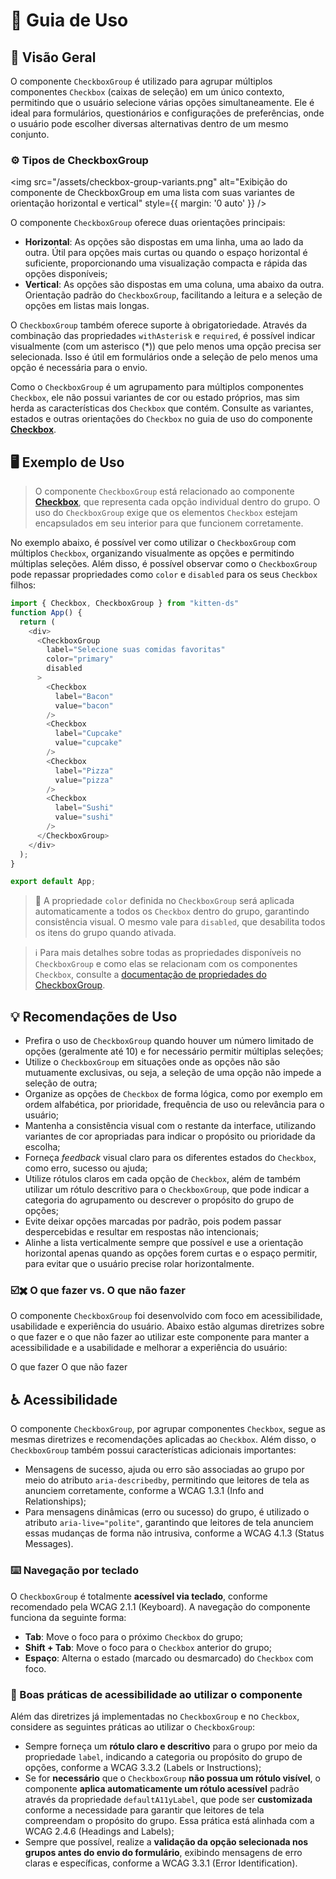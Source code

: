 
<Meta title="Componentes/CheckboxGroup/Guia de Uso" />

# 🧭  Guia de Uso

## 📘 Visão Geral

O componente `CheckboxGroup` é utilizado para agrupar múltiplos componentes `Checkbox` (caixas de seleção) em um único contexto, permitindo que o usuário selecione várias opções simultaneamente. Ele é ideal para formulários, questionários e configurações de preferências, onde o usuário pode escolher diversas alternativas dentro de um mesmo conjunto.

### ⚙️ Tipos de CheckboxGroup

<img src="/assets/checkbox-group-variants.png" alt="Exibição do componente de CheckboxGroup em uma lista com suas variantes de orientação horizontal e vertical" style={{ margin: '0 auto' }} />

O componente `CheckboxGroup` oferece duas orientações principais:

- **Horizontal**: As opções são dispostas em uma linha, uma ao lado da outra. Útil para opções mais curtas ou quando o espaço horizontal é suficiente, proporcionando uma visualização compacta e rápida das opções disponíveis;
- **Vertical**: As opções são dispostas em uma coluna, uma abaixo da outra. Orientação padrão do `CheckboxGroup`, facilitando a leitura e a seleção de opções em listas mais longas.

O `CheckboxGroup` também oferece suporte à obrigatoriedade. Através da combinação das propriedades `withAsterisk` e `required`, é possível indicar visualmente (com um asterisco (*)) que pelo menos uma opção precisa ser selecionada. Isso é útil em formulários onde a seleção de pelo menos uma opção é necessária para o envio.

Como o `CheckboxGroup` é um agrupamento para múltiplos componentes `Checkbox`, ele não possui variantes de cor ou estado próprios, mas sim herda as características dos `Checkbox` que contém. Consulte as variantes, estados e outras orientações do `Checkbox` no guia de uso do componente [**Checkbox**](/docs/componentes-checkbox-guia-de-uso--propriedades).


## 🖥️ Exemplo de Uso

> O componente `CheckboxGroup` está relacionado ao componente [**Checkbox**](/docs/componentes-checkbox-guia-de-uso--propriedades), que representa cada opção individual dentro do grupo. O uso do `CheckboxGroup` exige que os elementos `Checkbox` estejam encapsulados em seu interior para que funcionem corretamente.

No exemplo abaixo, é possível ver como utilizar o `CheckboxGroup` com múltiplos `Checkbox`, organizando visualmente as opções e permitindo múltiplas seleções. Além disso, é possível observar como o `CheckboxGroup` pode repassar propriedades como `color` e `disabled` para os seus `Checkbox` filhos:

```javascript
import { Checkbox, CheckboxGroup } from "kitten-ds"
function App() {
  return (
    <div>
      <CheckboxGroup
        label="Selecione suas comidas favoritas"
        color="primary"
        disabled
      >
        <Checkbox
          label="Bacon"
          value="bacon"
        />
        <Checkbox
          label="Cupcake"
          value="cupcake"
        />
        <Checkbox
          label="Pizza"
          value="pizza"
        />
        <Checkbox
          label="Sushi"
          value="sushi"
        />
      </CheckboxGroup>
    </div>
  );
}

export default App;
```

> 🎨 A propriedade `color` definida no `CheckboxGroup` será aplicada automaticamente a todos os `Checkbox` dentro do grupo, garantindo consistência visual. O mesmo vale para `disabled`, que desabilita todos os itens do grupo quando ativada.

> ℹ️ Para mais detalhes sobre todas as propriedades disponíveis no `CheckboxGroup` e como elas se relacionam com os componentes `Checkbox`, consulte a [documentação de propriedades do CheckboxGroup](/docs/componentes-checkboxgroup--propriedades).

## 💡 Recomendações de Uso

- Prefira o uso de `CheckboxGroup` quando houver um número limitado de opções (geralmente até 10) e for necessário permitir múltiplas seleções;
- Utilize o `CheckboxGroup` em situações onde as opções não são mutuamente exclusivas, ou seja, a seleção de uma opção não impede a seleção de outra;
- Organize as opções de `Checkbox` de forma lógica, como por exemplo em ordem alfabética, por prioridade, frequência de uso ou relevância para o usuário;
- Mantenha a consistência visual com o restante da interface, utilizando variantes de cor apropriadas para indicar o propósito ou prioridade da escolha;
- Forneça *feedback* visual claro para os diferentes estados do `Checkbox`, como erro, sucesso ou ajuda;
- Utilize rótulos claros em cada opção de `Checkbox`, além de também utilizar um rótulo descritivo para o `CheckboxGroup`, que pode indicar a categoria do agrupamento ou descrever o propósito do grupo de opções;
- Evite deixar opções marcadas por padrão, pois podem passar despercebidas e resultar em respostas não intencionais;
- Alinhe a lista verticalmente sempre que possível e use a orientação horizontal apenas quando as opções forem curtas e o espaço permitir, para evitar que o usuário precise rolar horizontalmente.

### ☑️✖️ O que fazer vs. O que não fazer

O componente `CheckboxGroup` foi desenvolvido com foco em acessibilidade, usabilidade e experiência do usuário. Abaixo estão algumas diretrizes sobre o que fazer e o que não fazer ao utilizar este componente para manter a acessibilidade e a usabilidade e melhorar a experiência do usuário:

<Title component="h1" className="!text-h5">Utilize rótulos claros e descritivos para cada `CheckboxGroup`, garantindo que todos os usuários compreendam o propósito das opções a serem selecionadas. Evite a criação de `CheckboxGroup` sem rótulos.</Title>

<Grid cols="grid-cols-1 md:grid-cols-2" colGap="gap-x-sm" rowGap="gap-y-sm" className="!mb-2xl !mt-lg">
  <Flex direction="flex-col" rowGap="gap-x-sm" colGap="gap-y-sm" radius="rounded-lg" paddingX="px-sm" paddingY="py-sm" className="border border-default-border">
    <Chip variant="outlined" color="success"><Icon type="check_circle" color="inherit" fontSize="text-lg" className="sb-unstyled" /> O que fazer</Chip>
      <CheckboxGroup
        readOnly
        label="Selecione suas comidas favoritas"
        color="primary"
        className="sb-unstyled"
      >
        <Checkbox
          label="Bacon"
          value="bacon"
          checked
        />
        <Checkbox
          label="Cupcake"
          value="cupcake"
          checked
        />
        <Checkbox
          label="Pizza"
          value="pizza"
        />
        <Checkbox
          label="Sushi"
          value="sushi"
        />
      </CheckboxGroup>
  </Flex>
  <Flex direction="flex-col" rowGap="gap-x-sm" colGap="gap-y-sm" radius="rounded-lg" paddingX="px-sm" paddingY="py-sm" className="border border-default-border">
    <Chip variant="outlined" color="error"><Icon type="cancel" color="inherit" fontSize="text-lg" className="sb-unstyled" /> O que não fazer</Chip>
    <Flex className="mt-auto sb-unstyled">
      <CheckboxGroup
        readOnly
        color="primary"
      >
        <Checkbox
          label="Bacon"
          value="bacon"
          checked
        />
        <Checkbox
          label="Cupcake"
          value="cupcake"
          checked
        />
        <Checkbox
          label="Pizza"
          value="pizza"
        />
        <Checkbox
          label="Sushi"
          value="sushi"
        />
      </CheckboxGroup>
    </Flex>
  </Flex>
</Grid>

## ♿ Acessibilidade

O componente `CheckboxGroup`, por agrupar componentes `Checkbox`, segue as mesmas diretrizes e recomendações aplicadas ao `Checkbox`. Além disso, o `CheckboxGroup` também possui características adicionais importantes:

- Mensagens de sucesso, ajuda ou erro são associadas ao grupo por meio do atributo `aria-describedby`, permitindo que leitores de tela as anunciem corretamente, conforme a <Link className="sb-unstyled text-sm" href="https://www.w3.org/WAI/WCAG21/Understanding/info-and-relationships.html" target="_blank">WCAG 1.3.1 (Info and Relationships)</Link>;
- Para mensagens dinâmicas (erro ou sucesso) do grupo, é utilizado o atributo `aria-live="polite"`, garantindo que leitores de tela anunciem essas mudanças de forma não intrusiva, conforme a <Link className="sb-unstyled text-sm" href="https://www.w3.org/WAI/WCAG21/Understanding/status-messages.html" target="_blank">WCAG 4.1.3 (Status Messages)</Link>.

### ⌨️ Navegação por teclado

O `CheckboxGroup` é totalmente **acessível via teclado**, conforme recomendado pela <Link className="sb-unstyled text-sm" href="https://www.w3.org/WAI/WCAG21/Understanding/keyboard.html" target="_blank">WCAG 2.1.1 (Keyboard)</Link>. A navegação do componente funciona da seguinte forma:

- **Tab**: Move o foco para o próximo `Checkbox` do grupo;
- **Shift + Tab**: Move o foco para o `Checkbox` anterior do grupo;
- **Espaço**: Alterna o estado (marcado ou desmarcado) do `Checkbox` com foco.

### 📌 Boas práticas de acessibilidade ao utilizar o componente

Além das diretrizes já implementadas no `CheckboxGroup` e no `Checkbox`, considere as seguintes práticas ao utilizar o `CheckboxGroup`:

- Sempre forneça um **rótulo claro e descritivo** para o grupo por meio da propriedade `label`, indicando a categoria ou propósito do grupo de opções, conforme a <Link className="sb-unstyled text-sm" href="https://www.w3.org/WAI/WCAG21/Understanding/labels-or-instructions.html" target="_blank">WCAG 3.3.2 (Labels or Instructions)</Link>;
- Se for **necessário** que o `CheckboxGroup` **não possua um rótulo visível**, o componente **aplica automaticamente um rótulo acessível** padrão através da propriedade `defaultA11yLabel`, que pode ser **customizada** conforme a necessidade para garantir que leitores de tela compreendam o propósito do grupo. Essa prática está alinhada com a <Link className="sb-unstyled text-sm" href="https://www.w3.org/WAI/WCAG22/Understanding/headings-and-labels.html" target="_blank">WCAG 2.4.6 (Headings and Labels)</Link>;
- Sempre que possível, realize a **validação da opção selecionada nos grupos antes do envio do formulário**, exibindo mensagens de erro claras e específicas, conforme a <Link className="sb-unstyled text-sm" href="https://www.w3.org/WAI/WCAG21/Understanding/error-identification.html" target="_blank">WCAG 3.3.1 (Error Identification)</Link>.